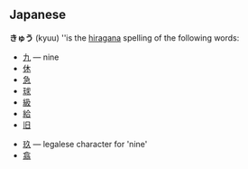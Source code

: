 ==Japanese==
'''きゅう''' (kyuu) ''is the [[hiragana]] spelling of the following words:
<!-- more common words -->
* [[九]] — nine 
* [[休]]
* [[急]]
* [[球]]
* [[級]]
* [[給]]
* [[旧]]
<!-- less common words -->
* [[玖]] — legalese character for 'nine'
* [[翕]]